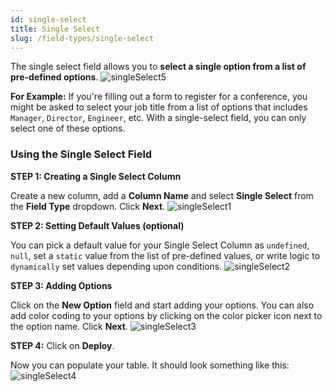 ```yaml
---
id: single-select
title: Single Select
slug: /field-types/single-select
---
```



The single select field allows you to **select a single option from a list of pre-defined options**.
<img src = {singleSelect5} alt = "singleSelect5" />

**For Example:** If you're filling out a form to register for a conference, you might be asked to select your job title from a list of options that includes `Manager`, `Director`, `Engineer`, etc. With a single-select field, you can only select one of these options.

### Using the Single Select Field

**STEP 1: Creating a Single Select Column** 

Create a new column, add a **Column Name** and select **Single Select** from the **Field Type** dropdown. Click **Next**.
<img src = {singleSelect1} alt = "singleSelect1" />

**STEP 2: Setting Default Values (optional)** 

You can pick a default value for your Single Select Column as `undefined`, `null`, set a `static` value from the list of pre-defined values, or write logic to `dynamically` set values depending upon conditions.
<img src = {singleSelect2} alt = "singleSelect2" />

**STEP 3: Adding Options** 

Click on the **New Option** field and start adding your options. You can also add color coding to your options by clicking on the color picker icon next to the option name. Click **Next**.
<img src = {singleSelect3} alt = "singleSelect3" />


**STEP 4:** Click on **Deploy**.

Now you can populate your table. It should look something like this:
<img src = {singleSelect4} alt = "singleSelect4" />
